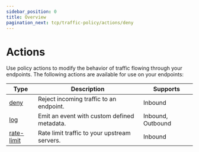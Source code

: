 ```yaml
---
sidebar_position: 0
title: Overview
pagination_next: tcp/traffic-policy/actions/deny
---
```


# Actions

Use policy actions to modify the behavior of traffic flowing through your endpoints. The following actions are available for use on your endpoints:

| Type                     | Description                                  | Supports          |
| ------------------------ | -------------------------------------------- | ----------------- |
| [deny](deny)             | Reject incoming traffic to an endpoint.      | Inbound           |
| [log](log)               | Emit an event with custom defined metadata.  | Inbound, Outbound |
| [rate-limit](rate-limit) | Rate limit traffic to your upstream servers. | Inbound           |
